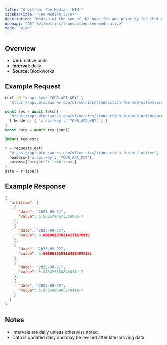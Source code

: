 ```yaml
---
title: "Arbitrum: Fee Median (ETH)"
sidebarTitle: "Fee Median (ETH)"
description: "Median of the sum of the base fee and priority fee that day"
openapi: "GET /v1/metrics/transaction-fee-med-native"
mode: "wide"
---
```


## Overview

- **Unit:** native units
- **Interval:** daily
- **Source:** Blockworks

## Example Request

<CodeGroup>

```bash cURL
curl -H "x-api-key: YOUR_API_KEY" \
  "https://api.blockworks.com/v1/metrics/transaction-fee-med-native?project=arbitrum"
```

```typescript TypeScript
const res = await fetch(
  'https://api.blockworks.com/v1/metrics/transaction-fee-med-native?project=arbitrum',
  { headers: { 'x-api-key': 'YOUR_API_KEY' } }
)
const data = await res.json()
```

```python Python
import requests

r = requests.get(
  'https://api.blockworks.com/v1/metrics/transaction-fee-med-native',
  headers={'x-api-key': 'YOUR_API_KEY'},
  params={'project': 'arbitrum'}
)
data = r.json()
```

</CodeGroup>

## Example Response

```json
{
  "arbitrum": [
    {
      "date": "2025-09-24",
      "value": 6.002679467331906e-7
    },
    {
      "date": "2025-09-23",
      "value": 0.000001970314271670939
    },
    {
      "date": "2025-09-22",
      "value": 0.0000015109164394095322
    },
    {
      "date": "2025-09-21",
      "value": 5.845426350876411e-7
    },
    {
      "date": "2025-09-20",
      "value": 5.870599680577941e-7
    }
  ]
}
```

## Notes
- Intervals are daily unless otherwise noted.
- Data is updated daily and may be revised after late-arriving data.